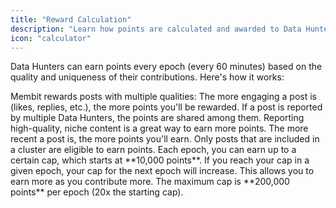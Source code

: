 ```yaml
---
title: "Reward Calculation"
description: "Learn how points are calculated and awarded to Data Hunters."
icon: "calculator"
---
```


Data Hunters can earn points every epoch (every 60 minutes) based on the quality and uniqueness of their contributions. Here's how it works:

<AccordionGroup>
  <Accordion title="How Points are Calculated">
    Membit rewards posts with multiple qualities:
    <CardGroup cols={2}>
      <Card title="Engagement" icon="arrow-up-right-dots">
        The more engaging a post is (likes, replies, etc.), the more points
        you'll be rewarded.
      </Card>
      <Card title="Uniqueness" icon="gem">
        If a post is reported by multiple Data Hunters, the points are shared
        among them. Reporting high-quality, niche content is a great way to earn
        more points.
      </Card>
      <Card title="Timeliness" icon="clock">
        The more recent a post is, the more points you'll earn.
      </Card>
      <Card title="Relevancy" icon="check">
        Only posts that are included in a cluster are eligible to earn points.
      </Card>
    </CardGroup>
  </Accordion>
  <Accordion title="Earning Caps">
    Each epoch, you can earn up to a certain cap, which starts at **10,000
    points**. If you reach your cap in a given epoch, your cap for the next
    epoch will increase. This allows you to earn more as you contribute more.
    The maximum cap is **200,000 points** per epoch (20x the starting cap).
  </Accordion>
</AccordionGroup>
